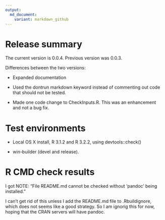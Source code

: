 ```yaml
---
output:
  md_document:
    variant: markdown_github
---
```


<!-- README.md is generated from README.Rmd. Please edit that file -->

# Release summary

The current version is 0.0.4. Previous version was 0.0.3.

Differences between the two versions:

- Expanded documentation

- Used the dontrun markdown keyword instead of commenting out code that should not be tested.

- Made one code change to CheckInputs.R. This was an enhancement and not a bug fix.


# Test environments

* Local OS X install, R 3.1.2 and R 3.2.2, using devtools::check()

* win-builder (devel and release).

# R CMD check results

I got NOTE: "File README.md cannot be checked without ‘pandoc’ being installed." 

I can't get rid of this unless I add the README.md file to .Rbuildignore, which does not seems like a good strategy. So I am ignorig this for now, hoping that the CRAN servers will have pandoc.